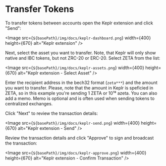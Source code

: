

# Transfer Tokens

To transfer tokens between accounts open the Keplr extension and click "Send":

<Image src={`${basePath}/img/docs/keplr-dashboard.png`} width={400} height={670} alt="Keplr extension" />

Next, select the asset you want to transfer. Note, that Keplr will only show
native and IBC tokens, but not ZRC-20 or ERC-20. Select ZETA from the list:

<Image src={`${basePath}/img/docs/keplr-assets.png`} width={400} height={670} alt="Keplr extension - Select Asset" />

Enter the recipient address in the bech32 format (`zeta***`) and the amount you
want to transfer. Please, note that the amount in Keplr is speficied in ZETA, so
in this example you're sending 1 ZETA or 10¹⁸ azeta. You can also add a memo.
Memo is optional and is often used when sending tokens to centralized exchanges.

Click "Next" to review the transaction details:

<Image src={`${basePath}/img/docs/keplr-send.png`} width={400} height={670} alt="Keplr extension - Send" />

Review the transaction details and click "Approve" to sign and broadcast the
transaction:

<Image
  src={`${basePath}/img/docs/keplr-approve.png`}
  width={400}
  height={670}
  alt="Keplr extension - Confirm Transaction"
/>
